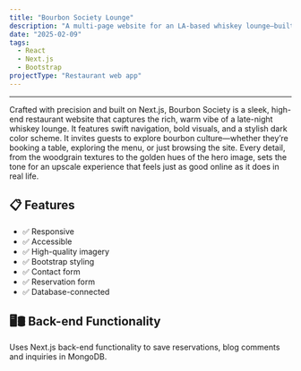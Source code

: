 ```yaml
---
title: "Bourbon Society Lounge"
description: "A multi-page website for an LA-based whiskey lounge—built in Next.js."
date: "2025-02-09"
tags:
  - React
  - Next.js
  - Bootstrap
projectType: "Restaurant web app"
---
```



---

<div class="overflow-hidden">
  <a href="https://bourbonsociety.netlify.app/" target="_blank">
    <MdxPublicImage
      src="/clients/bourbon-society/bourbon-society.jpg"
      class="transition duration-700 ease-in-out hover:scale-110"
    />
  </a>
</div>

Crafted with precision and built on Next.js, Bourbon Society is a sleek, high-end restaurant website
that captures the rich, warm vibe of a late-night whiskey lounge. It features swift navigation, bold visuals,
and a stylish dark color scheme. It invites guests to explore bourbon culture—whether they’re booking a table, exploring
the menu, or just browsing the site. Every detail, from the woodgrain textures to the golden hues of the
hero image, sets the tone for an upscale experience that feels just as good online as it does in real life.

<section>
  <ArrowCardButton
    href="https://bourbonsociety.netlify.app/"
    text="Visit Live Site"
    openInNewTab
  />
</section>

## 📋 Features

- ✅ Responsive
- ✅ Accessible
- ✅ High-quality imagery
- ✅ Bootstrap styling
- ✅ Contact form
- ✅ Reservation form
- ✅ Database-connected

## 🖥️🛢️ Back-end Functionality

Uses Next.js back-end functionality to save reservations, blog comments and inquiries in MongoDB.
